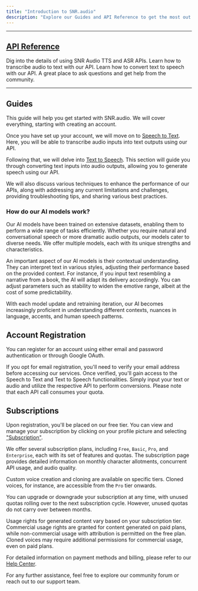 ```yaml
---
title: "Introduction to SNR.audio"
description: "Explore our Guides and API Reference to get the most out of SNR.audio."
---
```


---

## [API Reference](/api-reference)
<CardGroup cols={2}>
  <Card title="API Reference" icon="book-open-cover" href="/api-reference/introduction.mdx">
    Dig into the details of using SNR Audio TTS and ASR APIs.
  </Card>
  <Card title="Speech to Text API" icon="microphone" href="/api-reference/speech-to-text">
    Learn how to transcribe audio to text with our API.
  </Card>
  <Card title="Text to Speech API" icon="volume" href="/api-reference/text-to-speech">
    Learn how to convert text to speech with our API.
  </Card>
  <Card title="Join Our Community" icon="discord" href="https://community.snr.audio">
    A great place to ask questions and get help from the community.
  </Card>
</CardGroup>

---


## Guides

This guide will help you get started with SNR.audio. We will cover everything, starting with creating an account.

Once you have set up your account, we will move on to [Speech to Text](/endpoint/convert-speech-to-text.mdx). Here, you will be able to transcribe audio inputs into text outputs using our API.

Following that, we will delve into [Text to Speech](/api-reference/convert-text-to-speech.mdx). This section will guide you through converting text inputs into audio outputs, allowing you to generate speech using our API.

We will also discuss various techniques to enhance the performance of our APIs, along with addressing any current limitations and challenges, providing troubleshooting tips, and sharing various best practices.


### How do our AI models work?

Our AI models have been trained on extensive datasets, enabling them to perform a wide range of tasks efficiently. Whether you require natural and conversational speech or more dramatic audio outputs, our models cater to diverse needs. We offer multiple models, each with its unique strengths and characteristics.

An important aspect of our AI models is their contextual understanding. They can interpret text in various styles, adjusting their performance based on the provided context. For instance, if you input text resembling a narrative from a book, the AI will adapt its delivery accordingly. You can adjust parameters such as stability to widen the emotive range, albeit at the cost of some predictability.

With each model update and retraining iteration, our AI becomes increasingly proficient in understanding different contexts, nuances in language, accents, and human speech patterns.


## Account Registration

You can register for an account using either email and password authentication or through Google OAuth.

If you opt for email registration, you'll need to verify your email address before accessing our services. Once verified, you'll gain access to the Speech to Text and Text to Speech functionalities. Simply input your text or audio and utilize the respective API to perform conversions. Please note that each API call consumes your quota.


## Subscriptions

Upon registration, you'll be placed on our free tier. You can view and manage your subscription by clicking on your profile picture and selecting ["Subscription"](https://snr.audio/subscription).

We offer several subscription plans, including `Free`, `Basic`, `Pro`, and `Enterprise`, each with its set of features and quotas. The subscription page provides detailed information on monthly character allotments, concurrent API usage, and audio quality.

Custom voice creation and cloning are available on specific tiers. Cloned voices, for instance, are accessible from the `Pro` tier onwards.

You can upgrade or downgrade your subscription at any time, with unused quotas rolling over to the next subscription cycle. However, unused quotas do not carry over between months.

Usage rights for generated content vary based on your subscription tier. Commercial usage rights are granted for content generated on paid plans, while non-commercial usage with attribution is permitted on the free plan. Cloned voices may require additional permissions for commercial usage, even on paid plans.

For detailed information on payment methods and billing, please refer to our [Help Center](https://help.snr.audio/).

For any further assistance, feel free to explore our community forum or reach out to our support team.